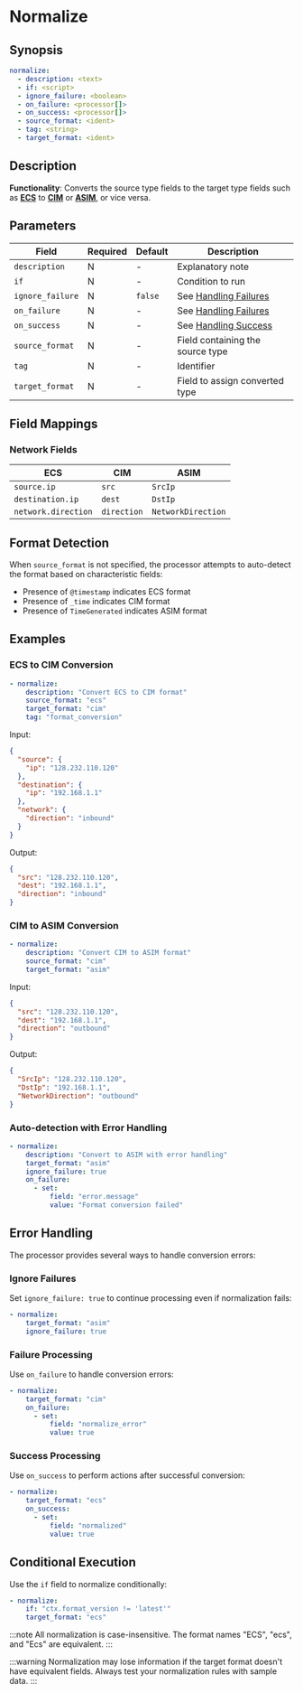 # Normalize

## Synopsis
```yaml
normalize:
  - description: <text>
  - if: <script>
  - ignore_failure: <boolean>
  - on_failure: <processor[]>
  - on_success: <processor[]>
  - source_format: <ident>
  - tag: <string>
  - target_format: <ident>
```

## Description

**Functionality**: Converts the source type fields to the target type fields such as [**ECS**](/docs/reference/ecs.mdx) to [**CIM**](/docs/reference/cim.mdx) or [**ASIM**](/docs/reference/asim.mdx), or vice versa.

## Parameters

|Field|Required|Default|Description|
|---|---|---|---|
|`description`|N|-|Explanatory note|
|`if`|N|-|Condition to run|
|`ignore_failure`|N|`false`|See [Handling Failures](../handling-failures.mdx)|
|`on_failure`|N|-|See [Handling Failures](../handling-failures.mdx)|
|`on_success`|N|-|See [Handling Success](../handling-success.mdx)|
|`source_format`|N|-|Field containing the source type|
|`tag`|N|-|Identifier|
|`target_format`|N|-|Field to assign converted type|

## Field Mappings

### Network Fields
|ECS|CIM|ASIM|
|---|---|---|
|`source.ip`|`src`|`SrcIp`|
|`destination.ip`|`dest`|`DstIp`|
|`network.direction`|`direction`|`NetworkDirection`|

## Format Detection

When `source_format` is not specified, the processor attempts to auto-detect the format based on characteristic fields:

- Presence of `@timestamp` indicates ECS format
- Presence of `_time` indicates CIM format
- Presence of `TimeGenerated` indicates ASIM format

## Examples

### ECS to CIM Conversion

```yaml
- normalize:
    description: "Convert ECS to CIM format"
    source_format: "ecs"
    target_format: "cim"
    tag: "format_conversion"
```

Input:
```json
{
  "source": {
    "ip": "128.232.110.120"
  },
  "destination": {
    "ip": "192.168.1.1"
  },
  "network": {
    "direction": "inbound"
  }
}
```

Output:
```json
{
  "src": "128.232.110.120",
  "dest": "192.168.1.1",
  "direction": "inbound"
}
```

### CIM to ASIM Conversion

```yaml
- normalize:
    description: "Convert CIM to ASIM format"
    source_format: "cim"
    target_format: "asim"
```

Input:
```json
{
  "src": "128.232.110.120",
  "dest": "192.168.1.1",
  "direction": "outbound"
}
```

Output:
```json
{
  "SrcIp": "128.232.110.120",
  "DstIp": "192.168.1.1",
  "NetworkDirection": "outbound"
}
```

### Auto-detection with Error Handling

```yaml
- normalize:
    description: "Convert to ASIM with error handling"
    target_format: "asim"
    ignore_failure: true
    on_failure:
      - set:
          field: "error.message"
          value: "Format conversion failed"
```

## Error Handling

The processor provides several ways to handle conversion errors:

### Ignore Failures
Set `ignore_failure: true` to continue processing even if normalization fails:

```yaml
- normalize:
    target_format: "asim"
    ignore_failure: true
```

### Failure Processing
Use `on_failure` to handle conversion errors:

```yaml
- normalize:
    target_format: "cim"
    on_failure:
      - set:
          field: "normalize_error"
          value: true
```

### Success Processing
Use `on_success` to perform actions after successful conversion:

```yaml
- normalize:
    target_format: "ecs"
    on_success:
      - set:
          field: "normalized"
          value: true
```

## Conditional Execution

Use the `if` field to normalize conditionally:

```yaml
- normalize:
    if: "ctx.format_version != 'latest'"
    target_format: "ecs"
```

:::note
All normalization is case-insensitive. The format names "ECS", "ecs", and "Ecs" are equivalent.
:::

:::warning
Normalization may lose information if the target format doesn't have equivalent fields. Always test your normalization rules with sample data.
:::